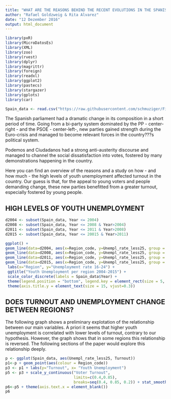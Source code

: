 ```yaml
---
title: "WHAT ARE THE REASONS BEHIND THE RECENT EVOLUTIONS IN THE SPANISH POLITICAL SYSTEM?"
author: "Rafael Goldzweig & Rita Alvarez"
date: "12 Dezember 2016"
output: html_document
---
```

```r
library(pxR)
library(MicroDatosEs)
library(XML)
library(zoo)
library(rvest)
library(dplyr)
library(magrittr)
library(foreign)
library(readxl)
library(ggplot2)
library(pastecs)
library(stargazer)
library(gplots)
library(car)
```

```r
Spain_data <- read.csv("https://raw.githubusercontent.com/schmuziger/Final-Data-Project/master/spain_data.csv")
```

The Spanish parliament had a dramatic  change in its composition in a short period of time. Going from a bi-party system dominated by the PP - center-right - and the PSOE - center-left-, new parties gained strength during the Euro-crisis and managed to become relevant forces in the country???s political system. 

Podemos and Ciudadanos had a strong anti-austerity discourse and managed to channel the social dissatisfaction into votes, fostered by many demonstrations happening in the country.

Here you can find an overview of the reasons and a study on how - and how much - the high levels of youth unemployment affected turnout in the country. Our guess is that, for the appeal to young voters and people demanding change, these new parties benefitted from a greater turnout, especially fostered by young people.

HIGH LEVELS OF YOUTH UNEMPLOYMENT {data-width=350}
-----------------------------------------------------------------------

```r
d2004 <- subset(Spain_data, Year <= 2004)
d2008 <- subset(Spain_data, Year <= 2008 & Year>2004)
d2011 <- subset(Spain_data, Year <= 2011 & Year>2008)
d2015 <- subset(Spain_data, Year <= 20015 & Year>2011)

ggplot() +
geom_line(data=d2004, aes(x=Region_code, y=Unempl_rate_less25, group = 1, colour = "2004")) +
geom_line(data=d2008, aes(x=Region_code, y=Unempl_rate_less25, group = 1, colour = "2008")) +
geom_line(data=d2011, aes(x=Region_code, y=Unempl_rate_less25, group = 1, colour = "2011")) +
geom_line(data=d2015, aes(x=Region_code, y=Unempl_rate_less25, group = 1, colour = "2015")) + ggtitle("Youth Unemployment per region 2004-2015") + 
 labs(x="Region", y="Unemployment rate 16-24") + 
 ggtitle("Youth Unemployment per region 2004-2015") + 
 scale_color_discrete(labels = Spain_data$Year) + 
 theme(legend.position = "bottom", legend.key = element_rect(size = 5, fill = 'white', colour = 'white'), legend.key.size = unit(5.0, 'lines'), axis.title.y=element_text(margin=margin(10,10,0,10))) + theme(axis.title.x = element_text(size = 15, vjust=-.2)) +
 theme(axis.title.y = element_text(size = 15, vjust=0.3))
```

DOES TURNOUT AND UNEMPLOYMENT CHANGE BETWEEN REGIONS? {data-width=350}
-----------------------------------------------------------------------

The following graph shows a preliminary explotation of the relationship between our main variables. A priori it seems that higher youth unemployment is correlated with lower levels of turnout, contrary to our hypothesis. However, the graph shows that in some regions this relationship is reversed. The following sections of the paper would explore this relationship deeply.

```r
p <- ggplot(Spain_data, aes(Unempl_rate_less25, Turnout))
p1<-p + geom_point(aes(colour = Region_code)) 
p3 <- p1 + labs(y="Turnout", x= "Youth Unemployment")
p5 <- p3 + scale_y_continuous("Voter Turnout",
                              limits=c(0.4,0.85),
                              breaks=seq(0.4, 0.85, 0.2)) + stat_smooth(method = 'lm', aes(colour = Region_code), se = FALSE)
p6<-p5 + theme(axis.text.x = element_blank())
p6
```